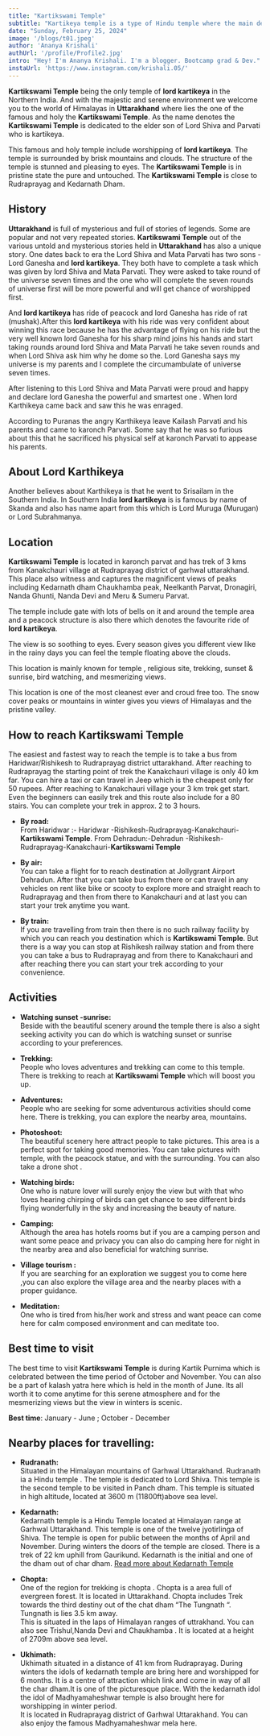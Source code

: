 ```yaml
---
title: "Kartikswami Temple"
subtitle: "Kartikeya temple is a type of Hindu temple where the main deity is Lord Kartikeya, one of the sons of prime Hindu deities Lord Shiva and Goddess Parvati."
date: "Sunday, February 25, 2024"
image: '/blogs/t01.jpeg'
author: 'Ananya Krishali'
authUrl: '/profile/Profile2.jpg'
intro: "Hey! I'm Ananya Krishali. I'm a blogger. Bootcamp grad & Dev."
instaUrl: 'https://www.instagram.com/krishali.05/'
---
```


**Kartikswami Temple** being the only temple of **lord kartikeya** in the Northern India. And with the majestic and serene environment we welcome you to the world of Himalayas in **Uttarakhand** where lies the one of the famous and holy the **Kartikswami Temple**. As the name denotes the **Kartikswami Temple** is dedicated to the elder son of Lord Shiva and Parvati who is kartikeya.

This famous and holy temple include worshipping of **lord kartikeya**. The temple is surrounded by brisk mountains and clouds. The structure of the temple is stunned and pleasing to eyes. The **Kartikswami Temple** is in pristine state the pure and  untouched. The **Kartikswami Temple** is close to Rudraprayag and Kedarnath Dham.

## History
**Uttarakhand** is full of mysterious and full of stories of legends. Some are popular and not very repeated stories.
**Kartikswami Temple** out of the various untold and mysterious stories held in **Uttarakhand** has also a unique story. One dates back to era the Lord Shiva and Mata Parvati has two sons - Lord Ganesha and **lord kartikeya**. They both have to complete a task which was given by lord Shiva and Mata Parvati. They were asked to take round of the universe seven times and the one who will complete the seven rounds of universe first will be more powerful and will get chance of worshipped first. 

And **lord kartikeya** has ride of peacock and lord Ganesha has ride of rat (mushak).After this **lord kartikeya** with his ride was very confident about winning this race because he has the advantage of flying on his ride but the very well known lord Ganesha for his sharp mind joins his hands and start taking rounds around lord Shiva and Mata Parvati he take seven rounds and when Lord Shiva ask him why he dome so the. Lord Ganesha says my universe is my parents and I complete the circumambulate of universe seven times. 

After listening to this Lord Shiva and Mata Parvati were proud and happy and declare lord Ganesha the powerful and smartest one . When lord Karthikeya came back and saw this he was enraged.

According to Puranas the angry Karthikeya leave Kailash Parvati and his parents and came to karonch Parvati. Some say that he was so furious about this that he sacrificed his physical self at karonch Parvati to appease his parents.

## About Lord Karthikeya
Another believes about Karthikeya is that he went to Srisailam in the Southern India. In Southern India **lord kartikeya** is is famous by name of Skanda and also has name apart from this which is Lord Muruga (Murugan) or Lord Subrahmanya.

## Location
**Kartikswami Temple** is located in karonch parvat and has trek of 3 kms from Kanakchauri village at Rudraprayag district of garhwal uttarakhand. This place also witness and captures the magnificent views of peaks including Kedarnath dham Chaukhamba peak, Neelkanth Parvat, Dronagiri, Nanda Ghunti, Nanda Devi and Meru & Sumeru Parvat.

The temple include gate with lots of bells on it and around the temple area and a peacock structure is also there which denotes the favourite ride of **lord kartikeya**.

The view is so soothing to eyes. Every season gives you different view like in the rainy days you can feel the temple floating above the clouds.

This location is mainly known for temple , religious site, trekking, sunset & sunrise, bird watching, and mesmerizing views.

This location is one of the most cleanest ever and croud free too.
The snow cover peaks or mountains in winter gives you views of Himalayas and the pristine valley.

## How to reach Kartikswami Temple
The easiest and fastest way to reach the temple is to take a bus from Haridwar/Rishikesh to Rudraprayag district uttarakhand. After reaching to Rudraprayag the starting point of trek the Kanakchauri village is only 40 km far. You can hire a taxi or can travel in Jeep which is the cheapest only for 50 rupees.
After reaching to Kanakchauri village your 3 km trek get start. Even the beginners can easily trek and this route also include for a 80 stairs. You can complete your trek in approx. 2 to 3 hours.
* **By road:**<br/>
From Haridwar :- Haridwar -Rishikesh-Rudraprayag-Kanakchauri-**Kartikswami Temple**.
From Dehradun:-Dehradun -Rishikesh-Rudraprayag-Kanakchauri-**Kartikswami Temple**
* **By air:** <br/>
You can take a flight for to reach destination at Jollygrant Airport Dehradun. After that you can take bus from there or can travel in any vehicles on rent like bike or scooty to explore more and straight reach to Rudraprayag and then from there to Kanakchauri and at last you can start your trek anytime you want.

* **By train:**<br/>
If you are travelling from train then there is no such railway facility by which you can reach you destination which is **Kartikswami Temple**. But there is a way you can stop at Rishikesh railway station and from there you can take a bus to Rudraprayag and from there to Kanakchauri and after reaching there you can start your trek according to your convenience.

## Activities

* **Watching sunset -sunrise:**<br/>
 Beside with the beautiful scenery around the temple there is also a sight seeking activity you can do which is watching sunset or sunrise according to your preferences.

* **Trekking:**<br/>
People who loves adventures and trekking can come to this temple. There is trekking to reach at **Kartikswami Temple** which will boost you up.

* **Adventures:**<br/> 
People who are seeking for some adventurous activities should come here. There is trekking, you can explore the nearby area, mountains.

* **Photoshoot:**<br/>
The beautiful scenery here attract people to take pictures. This area is a perfect spot for taking good memories. You can take pictures with temple, with the peacock statue, and with the surrounding. You can also take a drone shot .

* **Watching birds:**<br/>One who is nature lover will surely enjoy the view but with that who !oves hearing chirping of birds can get chance to see different birds flying wonderfully in the sky and increasing the beauty of nature.

* **Camping:**<br/> 
Although the area has hotels rooms but if you are a camping person and want some peace and privacy you can also do camping here for night in the nearby area and also beneficial for watching sunrise.

* **Village tourism :**<br/>
If you are searching for an exploration we suggest you to come here ,you can also explore the village area and the nearby places with a proper guidance.

* **Meditation:**<br/>
One who is tired from his/her work and stress and want peace can come here for calm composed environment and can meditate too.


## Best time to visit

The best time to visit **Kartikswami Temple** is during Kartik Purnima which is celebrated between the time period of October and November. You can also be a part of kalash yatra here which is held in the month of June. Its all worth it to come anytime for this serene atmosphere and for the mesmerizing views but the view in winters is scenic.

**Best time**: January - June ; October - December 

## Nearby places for travelling:

* **Rudranath:** <br/> 
Situated in the Himalayan mountains of Garhwal Uttarakhand. Rudranath ia a Hindu temple . The temple is dedicated to Lord Shiva. This temple is the second temple to be visited in Panch dham. This temple is situated in high altitude, located at 3600 m (11800ft)above sea level. 

* **Kedarnath:** <br/>
Kedarnath temple is a Hindu Temple located at Himalayan range at Garhwal Uttarakhand. This temple is one of the twelve jyotirlinga of Shiva.  The temple is open for public between the months of April and November. During winters the doors of the temple are closed. There is a trek of 22 km uphill from Gaurikund. Kedarnath is the initial and one of the dham out of char dham. <a href="https://www.anjaanbackpackers.com/blogs/kedarnath-temple" target="_blank">Read more about Kedarnath Temple</a>

* **Chopta:** <br/> 
One of the region for trekking is chopta . Chopta is a area full of evergreen forest. It is located in Uttarakhand. Chopta includes Trek towards the third destiny out of the chat dham “The Tungnath “. Tungnath is lies 3.5 km away. <br/> 
This is situated in the laps of Himalayan ranges of uttrakhand. You can also see Trishul,Nanda Devi and Chaukhamba . It is located at a height of 2709m above sea level.

* **Ukhimath:** <br/> 
Ukhimath situated in a distance of 41 km from Rudraprayag. During winters the idols of kedarnath temple are bring here and worshipped for 6 months. It is a centre of attraction which link and come in way of all the char dham.It is one of the picturesque place. With the kedarnath idol the idol of Madhyamaheshwar temple is also brought here for worshipping in winter period. <br/> 
It is located in Rudraprayag district of Garhwal Uttarakhand. You can also enjoy the famous Madhyamaheshwar mela here.



